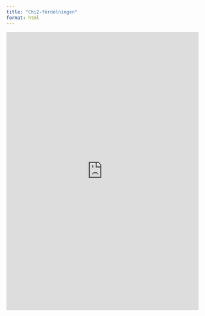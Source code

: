 ```yaml
---
title: "Chi2-fördelningen"
format: html
---
```


<iframe width="100%" height="728" frameborder="0"
  src="https://observablehq.com/embed/@mattiasvillani/chi2-fordelningen@626?cells=viewof+params%2Cdist_quantile%2Cmoments%2Cplt_pdf"></iframe>